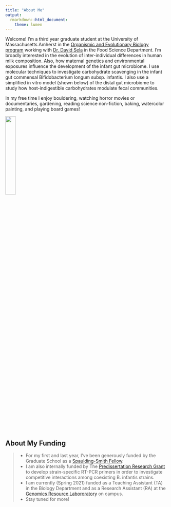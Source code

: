 ```yaml
---
title: "About Me"
output:
  rmarkdown::html_document:
    theme: lumen
---
```


Welcome! I'm a third year graduate student at the University of Massachusetts Amherst in the [Organismic and Evolutionary Biology program](https://gpls.cns.umass.edu/oeb) working with [Dr. David Sela](https://www.selalab.org/) in the Food Science Department. I'm broadly interested in the evolution of inter-individual differences in human milk composition. Also, how maternal genetics and environmental exposures influence the development of the infant gut microbiome. I use molecular techniques to investigate carbohydrate scavenging in the infant gut commensal Bifidobacterium longum subsp. infantis. I also use a simplified in vitro model (shown below) of the distal gut microbiome to study how host-indigestible carbohydrates modulate fecal communities.

In my free time I enjoy bouldering, watching horror movies or documentaries, gardening, reading science non-fiction, baking, watercolor painting, and playing board games!

![](images/bioreactior.png){width=25%}

## About My Funding 

>- For my first and last year, I've been generously funded by the Graduate School as a [Spaulding-Smith Fellow](https://www.umass.edu/graduate/inclusion/spaulding-smith-fellows).
>- I am also internally funded by The [Predissertation Research Grant](https://www.umass.edu/graduate/funding/internal-funding) to develop strain-specific RT-PCR primers in order to investigate competitive interactions among coexisting B. infantis strains. 
>- I am currently (Spring 2021) funded as a Teaching Assistant (TA) in the Biology Department and as a Research Assistant (RA) at the [Genomics Resource Labororatory](https://www.umass.edu/ials/genomics) on campus. 
>- Stay tuned for more! 
